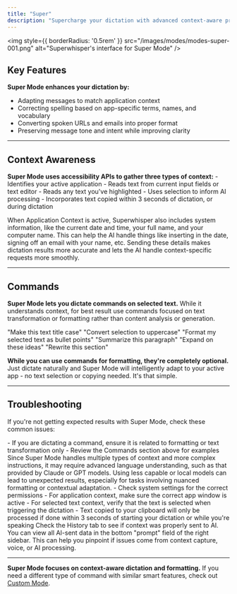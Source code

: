 ```yaml
---
title: "Super"
description: "Supercharge your dictation with advanced context-aware processing. Super Mode intelligently adapts to your active applications, selected text, and clipboard content to deliver more accurate and relevant results."
---
```


<img
style={{ borderRadius: '0.5rem' }}
src="/images/modes/modes-super-001.png"
alt="Superwhisper's interface for Super Mode"
/>

## Key Features
**Super Mode enhances your dictation by:**
- Adapting messages to match application context
- Correcting spelling based on app-specific terms, names, and vocabulary
- Converting spoken URLs and emails into proper format
- Preserving message tone and intent while improving clarity

---
## Context Awareness
**Super Mode uses accessibility APIs to gather three types of context:**
<AccordionGroup>
<Accordion title="1. Application Context">
     - Identifies your active application
     - Reads text from current input fields or text editor
</Accordion>
<Accordion title="2. Selected Text Context">
     - Reads any text you've highlighted
     - Uses selection to inform AI processing
</Accordion>
<Accordion title="3. Clipboard Context">
     - Incorporates text copied within 3 seconds of dictation, or during dictation
</Accordion>
</AccordionGroup>

<Note>
When Application Context is active, Superwhisper also includes system information, like the current date and time, your full name, and your computer name. This can help the AI handle things like inserting in the date, signing off an email with your name, etc. Sending these details makes dictation results more accurate and lets the AI handle context-specific requests more smoothly.
</Note>

---
## Commands
**Super Mode lets you dictate commands on selected text.** While it understands context, for best result use commands focused on text transformation or formatting rather than content analysis or generation.

<CardGroup>
   <Card title="Correct" icon="circle-check">
   "Make this text title case"
   "Convert selection to uppercase"
   "Format my selected text as bullet points"
   </Card>
   <Card title="Incorrect" icon="circle-xmark">
   "Summarize this paragraph"
   "Expand on these ideas"
   "Rewrite this section"
   </Card>
</CardGroup>

<Tip>**While you can use commands for formatting, they're completely optional.** Just dictate naturally and Super Mode will intelligently adapt to your active app - no text selection or copying needed. It's that simple.</Tip>

---
## Troubleshooting
If you're not getting expected results with Super Mode, check these common issues:

<AccordionGroup>
<Accordion title="Command Type Mismatch">
- If you are dictating a command, ensure it is related to formatting or text transformation only
- Review the Commands section above for examples
</Accordion>

<Accordion title="AI Models">
Since Super Mode handles multiple types of context and more complex instructions, it may require advanced language understanding, such as that provided by Claude or GPT models. Using less capable or local models can lead to unexpected results, especially for tasks involving nuanced formatting or contextual adaptation.
</Accordion>

<Accordion title="System Settings & User Error">
- Check system settings for the correct permissions
- For application context, make sure the correct app window is active
- For selected text context, verify that the text is selected when triggering the dictation
- Text copied to your clipboard will only be processed if done within 3 seconds of starting your dictation or while you're speaking
</Accordion>

<Accordion title="Verify Processing">
Check the History tab to see if context was properly sent to AI. You can view all AI-sent data in the bottom "prompt" field of the right sidebar. This can help you pinpoint if issues come from context capture, voice, or AI processing.
</Accordion>
</AccordionGroup>

---
<Tip>**Super Mode focuses on context-aware dictation and formatting.** If you need a different type of command with similar smart features, check out [Custom Mode](custom).</Tip>